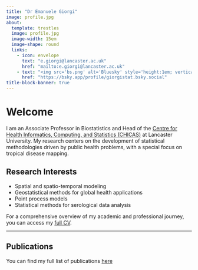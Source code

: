 ```yaml
---
title: "Dr Emanuele Giorgi"
image: profile.jpg
about:
  template: trestles
  image: profile.jpg
  image-width: 15em
  image-shape: round
  links:
    - icon: envelope
      text: "e.giorgi@lancaster.ac.uk"
      href: "mailto:e.giorgi@lancaster.ac.uk"
    - text: "<img src='bs.png' alt='Bluesky' style='height:1em; vertical-align:middle;'> @giorgistat.bsky.social"
      href: "https://bsky.app/profile/giorgistat.bsky.social"
title-block-banner: true
---
```


# Welcome

I am an Associate Professor in Biostatistics and Head of the [Centre for Health Informatics, Computing, and Statistics (CHICAS)](https://chicas.lancaster-university.uk/) at Lancaster University. My research centers on the development of statistical methodologies driven by public health problems, with a special focus on tropical disease mapping.

## Research Interests

-   Spatial and spatio-temporal modeling\
-   Geostatistical methods for global health applications\
-   Point process models
-   Statistical methods for serological data analysis

For a comprehensive overview of my academic and professional journey, you can access my [full CV](CV_EGiorgi.pdf).

------------------------------------------------------------------------

## Publications

You can find my full list of publications [here](publications/index.html)

